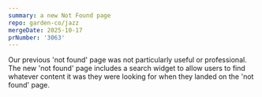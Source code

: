 ```yaml
---
summary: a new Not Found page
repo: garden-co/jazz
mergeDate: 2025-10-17
prNumber: '3063'
---
```

Our previous 'not found' page was not particularly useful or professional. The new 'not found' page includes a search widget to allow users to find whatever content it was they were looking for when they landed on the 'not found' page.
